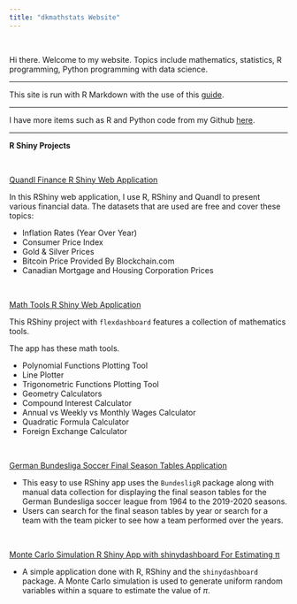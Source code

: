 ```yaml
---
title: "dkmathstats Website"
---
```


&nbsp;

Hi there. Welcome to my website. Topics include mathematics, statistics, R programming, Python programming with data science.

---

This site is run with R Markdown with the use of this [guide](http://nickstrayer.me/RMarkdown_Sites_tutorial/).

---

I have more items such as R and Python code from my Github [here](https://github.com/dk81).


---

**R Shiny Projects**

&nbsp;

[Quandl Finance R Shiny Web Application](https://dkmathstats.shinyapps.io/mathTools/)

In this RShiny web application, I use R, RShiny and Quandl to present various financial data. The datasets that are used are free and cover these topics:

* Inflation Rates (Year Over Year)
* Consumer Price Index
* Gold & Silver Prices
* Bitcoin Price Provided By Blockchain.com
* Canadian Mortgage and Housing Corporation Prices

&nbsp;

[Math Tools R Shiny Web Application](https://dkmathstats.shinyapps.io/mathTools/)

This RShiny project with `flexdashboard` features a collection of mathematics tools. 

The app has these math tools.

* Polynomial Functions Plotting Tool
* Line Plotter
* Trigonometric Functions Plotting Tool
* Geometry Calculators
* Compound Interest Calculator 
* Annual vs Weekly vs Monthly Wages Calculator
* Quadratic Formula Calculator
* Foreign Exchange Calculator

&nbsp;

[German Bundesliga Soccer Final Season Tables Application](https://dkmathstats.shinyapps.io/bundesligaTables_app/)

* This easy to use RShiny app uses the `BundesligR` package along with manual data collection for displaying the final season tables for the German Bundesliga soccer league from 1964 to the 2019-2020 seasons.
* Users can search for the final season tables by year or search for a team with the team picker to see how a team performed over the years.

&nbsp;


[Monte Carlo Simulation R Shiny App with shinydashboard For Estimating π](https://dkmathstats.shinyapps.io/monteCarlo_estimatePi/) 

* A simple application done with R, RShiny and the `shinydashboard` package. A Monte Carlo simulation is used to generate uniform random variables within a square to estimate the value of $\pi$.

&nbsp;
